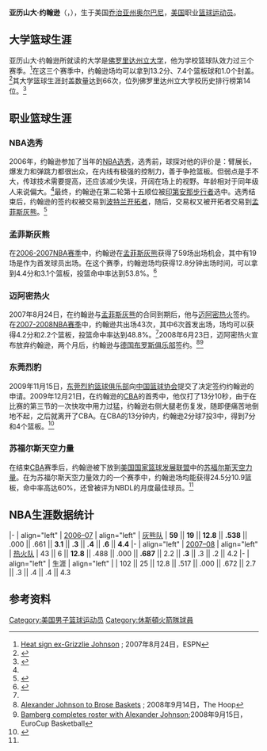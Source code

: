 {{NoteTA|G1=NBA}}
{{infobox NBA Player
| image = Alexander Johnson1.jpg
| name = 亚历山大·约翰逊<br />Alexander Johnson
| nickname = 
| position = [[大前锋|大前锋]]
| height_ft = 6
| height_in = 9
| weight_lb  = 240
| team = 
| number = 30
| nationality =  {{USA}}
| birth_date = {{birth date and age|1983|2|8}}
| birth_place = {{USA}}[[乔治亚州|乔治亚州]][[奧爾巴尼_(喬治亞州)|奥尔巴尼]]
| high_school  = Dougherty高中
| college = [[佛罗里达州立大学|佛罗里达州立大学]]
| draft_round = 2
| draft_pick = 15
| draft_year = 2006
| draft_team = [[印第安那步行者|印第安那步行者]]
| career_start = 2006
| career_end = 
| teams        = [[孟菲斯灰熊|孟菲斯灰熊]] (2006–2007)<br>[[迈阿密热火|迈阿密热火]] (2007–2008)<br>[[布罗斯俱乐部|布罗斯俱乐部]] (2008–09)<br>[[东莞烈豹篮球俱乐部|东莞烈豹篮球俱乐部]] (2009-2010)<br>[[苏福尔斯天空力量|苏福尔斯天空力量]] (2010)
| highlights = 
}}
'''亚历山大·约翰逊'''（{{lang-en|'''Alexander Johnson'''}}，{{bd|1983年|2月8日|||catIdx=B}}），生于美国[[乔治亚州|乔治亚州]][[奧爾巴尼_(喬治亞州)|奥尔巴尼]]，[[美国|美国]]职业[[篮球|篮球]][[运动员|运动员]]。

==大学篮球生涯==
亚历山大·约翰逊所就读的大学是[[佛罗里达州立大学|佛罗里达州立大学]]，他为学校篮球队效力过三个赛季。<ref name=heatsigning>[http://sports.espn.go.com/nba/news/story?id=2989937 Heat sign ex-Grizzlie Johnson] {{Wayback|url=http://sports.espn.go.com/nba/news/story?id=2989937 |date=20110525080559 }}; 2007年8月24日，ESPN</ref>在这三个赛季中，约翰逊场均可以拿到13.2分、7.4个篮板球和1.0个封盖。<ref>{{Cite web |url=http://sportsillustrated.cnn.com/basketball/nba/2006/draft/players/34153.html |title=2006年NBA选秀资料 |accessdate=2010-09-30 |archive-date=2012-11-04 |archive-url=https://web.archive.org/web/20121104113301/http://sportsillustrated.cnn.com/basketball/nba/2006/draft/players/34153.html |dead-url=no }}</ref>其大学篮球生涯封盖数量达到66次，位列佛罗里达州立大学校历史排行榜第14位。<ref name="东莞科普网">{{cite web| url=http://www.dgkp.gov.cn/showart_3752.htm| title=亚历山大·约翰逊加盟东莞新世纪| publisher=东莞科普网| accessdate=2010-09-30| deadurl=yes| archiveurl=https://web.archive.org/web/20160304071253/http://www.dgkp.gov.cn/showart_3752.htm| archivedate=2016-03-04| df=}}</ref>

==职业篮球生涯==
===NBA选秀===
2006年，约翰逊参加了当年的[[2006年NBA选秀|NBA选秀]]，选秀前，球探对他的评价是：臂展长，爆发力和弹跳力都很出众，在内线有极强的控制力，善于争抢篮板。但弱点是手不大，传球技术需要提高，还应该减少失误，开阔在场上的视野。年龄相对于同年级人来说偏大。<ref name="东莞科普网"/>最终，约翰逊在第二轮第十五顺位被[[印第安那步行者|印第安那步行者]]选中。选秀结束后，约翰逊的签约权被交易到[[波特兰开拓者|波特兰开拓者]]，随后，交易权又被开拓者交易到[[孟菲斯灰熊|孟菲斯灰熊]]。<ref name="网易">{{cite web| url=http://data.sports.163.com/athlete/home/0005000EBESH.html| title=网易约翰逊资料库| publisher=网易| accessdate=2010-09-30| deadurl=yes| archiveurl=https://archive.is/20130101211638/http://data.sports.163.com/athlete/home/0005000EBESH.html| archivedate=2013-01-01}}</ref>

===孟菲斯灰熊===
在[[2006-2007_NBA赛季|2006-2007NBA赛季]]中，约翰逊在[[孟菲斯灰熊|孟菲斯灰熊]]获得了59场出场机会，其中有19场是作为首发球员出场。在这个赛季，约翰逊场均获得12.8分钟出场时间，可以拿到4.4分和3.1个篮板，投篮命中率达到53.8%。<ref name="虎扑">{{cite web| url=http://www.hoopchina.com/nba/players/alexanderjohnson_1266.html| title=虎扑约翰逊资料库| publisher=虎扑| accessdate=2010-09-30| archive-date=2010-09-30| archive-url=https://web.archive.org/web/20100930110300/http://www.hoopchina.com/nba/players/alexanderjohnson_1266.html| dead-url=no}}</ref>

===迈阿密热火===
2007年8月24日，在约翰逊与[[孟菲斯灰熊|孟菲斯灰熊]]的合同到期后，他与[[迈阿密热火|迈阿密热火]]签约。在[[2007-2008_NBA赛季|2007-2008NBA赛季]]中，约翰逊共出场43次，其中6次首发出场，场均可以获得4.2分和2.2个篮板，投篮命中率达到48.8%。<ref name="虎扑"/>2008年6月23日，迈阿密热火宣布放弃约翰逊，两个月后，约翰逊与[[德国|德国]][[布罗斯俱乐部|布罗斯俱乐部]]签约。<ref>[http://thehoop.blogspot.com/2008/09/alexander-johnson-to-brose-baskets.html Alexander Johnson to Brose Baskets] {{Wayback|url=http://thehoop.blogspot.com/2008/09/alexander-johnson-to-brose-baskets.html |date=20100520041017 }}; 2008年9月14日，The Hoop</ref><ref>[http://www.eurocupbasketball.com/ulebcup/home/news/i/35017/448 Bamberg completes roster with Alexander Johnson];2008年9月15日，EuroCup Basketball</ref>

===东莞烈豹===
2009年11月15日，[[东莞烈豹篮球俱乐部|东莞烈豹篮球俱乐部]]向[[中国篮球协会|中国篮球协会]]提交了决定签约约翰逊的申请。2009年12月21日，在约翰逊的[[CBA|CBA]]的首秀中，他仅打了13分10秒，由于在比赛的第三节的一次快攻中用力过猛，约翰逊右侧大腿老伤复发，随即便痛苦地倒地不起，之后就离开了CBA。在CBA的13分钟内，约翰逊2分球7投3中，得到7分和4个篮板。<ref name="网易2">{{cite web | url=http://sports.163.com/10/0406/14/63JHFUSG00051CA1.html | title=火箭将签下NBDL24+10内线 | publisher=网易 | accessdate=2010-09-30 | archive-url=https://web.archive.org/web/20100409102832/http://sports.163.com/10/0406/14/63JHFUSG00051CA1.html | archive-date=2010-04-09 | dead-url=yes }}</ref>

===苏福尔斯天空力量===
在结束[[CBA|CBA]]赛季后，约翰逊被下放到[[美国国家篮球发展联盟|美国国家篮球发展联盟]]中的[[苏福尔斯天空力量|苏福尔斯天空力量]]。在为苏福尔斯天空力量效力的一个赛季中，约翰逊场均能获得24.5分10.9篮板，命中率高达60%，还曾被评为NBDL的月度最佳球员。<ref name="网易2"/>

==NBA生涯数据统计==
{{NBA player statistics start}}
|-
| align="left" | [[2006-2007_NBA赛季|2006–07]]
| align="left" | [[孟菲斯灰熊|灰熊队]]
| '''59''' || '''19''' || '''12.8''' || '''.538''' || .000 || .661 || '''3.1''' || '''.3''' || '''.4''' || '''.6''' || '''4.4'''
|-
| align="left" | [[2007-2008_NBA赛季|2007–08]]
| align="left" | [[迈阿密热火|热火队]]
| 43 || 6 || '''12.8''' || .488 || .000 || '''.687''' || 2.2 || '''.3''' || .3 || .2 || 4.2
|-
| align="left" | 生涯
| align="left" | 
| 102 || 25 || 12.8 || .517 || .000 || .672 || 2.7 || .3 || .4 || .4 || 4.3
{{end box}}

==参考资料==
{{reflist|2}}

{{2006 NBA Draft}}

{{Authority control}}
{{DEFAULTSORT:JOhnson, Alexander}}
[[Category:美国男子篮球运动员|Category:美国男子篮球运动员]]
[[Category:休斯頓火箭隊球員|Category:休斯頓火箭隊球員]]